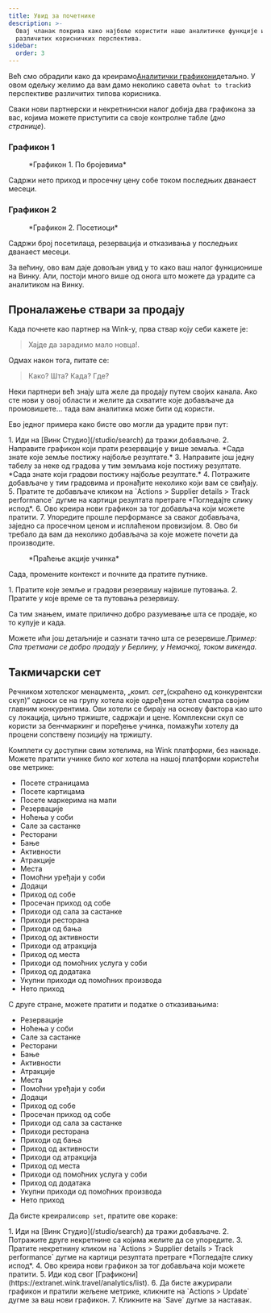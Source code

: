 ```yaml
---
title: Увид за почетнике
description: >-
  Овај чланак покрива како најбоље користити наше аналитичке функције из
  различитих корисничких перспектива.
sidebar:
  order: 3
---
```


Већ смо обрадили како да креирамо[Аналитички графикони](/user/analytics/)детаљно. У овом одељку желимо да вам дамо неколико савета о`what to track`из перспективе различитих типова корисника.

Сваки нови партнерски и некретнински налог добија два графикона за вас, којима можете приступити са своје контролне табле (*дно странице*).

### Графикон 1

<figure>
  <CloudinaryImage width="700" height="222" resize="scale" quality="best" alt="По бројевима" src="academy/by-the-numbers" errorImage="noimage_opaque_nyrtl0.png" />

  <figcaption>*Графикон 1. По бројевима*</figcaption>
</figure>


Садржи нето приход и просечну цену собе током последњих дванаест месеци.

### Графикон 2

<figure>
  <CloudinaryImage width="700" height="222" resize="scale" quality="best" alt="Посетиоци" src="academy/visitors" errorImage="noimage_opaque_nyrtl0.png" />

  <figcaption>*Графикон 2. Посетиоци*</figcaption>
</figure>


Садржи број посетилаца, резервација и отказивања у последњих дванаест месеци.

За већину, ово вам даје довољан увид у то како ваш налог функционише на Винку. Али, постоји много више од онога што можете да урадите са аналитиком на Винку.

## Проналажење ствари за продају

Када почнете као партнер на Wink-у, прва ствар коју себи кажете је:

> Хајде да зарадимо мало новца!.

Одмах након тога, питате се:

> Како? Шта? Када? Где?

Неки партнери већ знају шта желе да продају путем својих канала. Ако сте нови у овој области и желите да схватите које добављаче да промовишете... тада вам аналитика може бити од користи.

Ево једног примера како бисте ово могли да урадите први пут:

<Steps>
  1. Иди на [Винк Студио](/studio/search) да тражи добављаче.
  2. Направите графикон који прати резервације у више земаља. *Сада знате које земље постижу најбоље резултате.*
  3. Направите још једну табелу за неке од градова у тим земљама које постижу резултате. *Сада знате који градови постижу најбоље резултате.*
  4. Потражите добављаче у тим градовима и пронађите неколико који вам се свиђају.
  5. Пратите те добављаче кликом на `Actions > Supplier details > Track performance` дугме на картици резултата претраге *Погледајте слику испод*.
  6. Ово креира нови графикон за тог добављача који можете пратити.
  7. Упоредите прошле перформансе за сваког добављача, заједно са просечном ценом и исплаћеном провизијом.
  8. Ово би требало да вам да неколико добављача за које можете почети да производите.
</Steps>


<figure>
  <CloudinaryImage width="350" height="190" resize="scale" quality="best" alt="Подаци о добављачу" src="academy/supplier-details" errorImage="noimage_opaque_nyrtl0.png" />

  <figcaption>*Праћење акције учинка*</figcaption>
</figure>


Сада, промените контекст и почните да пратите путнике.

<Steps>
  1. Пратите које земље и градови резервишу највише путовања.
  2. Пратите у које време се та путовања резервишу.
</Steps>


Са тим знањем, имате прилично добро разумевање шта се продаје, ко то купује и када.

Можете ићи још детаљније и сазнати тачно шта се резервише.*Пример: Спа третмани се добро продају у Берлину, у Немачкој, током викенда.*

## Такмичарски сет

Речником хотелског менаџмента, „*комп. сет*„(скраћено од конкурентски скуп)“ односи се на групу хотела које одређени хотел сматра својим главним конкурентима.
Ови хотели се бирају на основу фактора као што су локација, циљно тржиште, садржаји и цене.
Комплексни скуп се користи за бенчмаркинг и поређење учинка, помажући хотелу да процени сопствену позицију на тржишту.

Комплети су доступни свим хотелима, на Wink платформи, без накнаде. Можете пратити учинке било ког хотела на нашој платформи користећи ове метрике:

* Посете страницама
* Посете картицама
* Посете маркерима на мапи
* Резервације
* Ноћења у соби
* Сале за састанке
* Ресторани
* Бање
* Активности
* Атракције
* Места
* Помоћни уређаји у соби
* Додаци
* Приход од собе
* Просечан приход од собе
* Приходи од сала за састанке
* Приходи ресторана
* Приходи од бања
* Приход од активности
* Приходи од атракција
* Приход од места
* Приходи од помоћних услуга у соби
* Приход од додатака
* Укупни приходи од помоћних производа
* Нето приход

С друге стране, можете пратити и податке о отказивањима:

* Резервације
* Ноћења у соби
* Сале за састанке
* Ресторани
* Бање
* Активности
* Атракције
* Места
* Помоћни уређаји у соби
* Додаци
* Приход од собе
* Просечан приход од собе
* Приходи од сала за састанке
* Приходи ресторана
* Приходи од бања
* Приход од активности
* Приходи од атракција
* Приход од места
* Приходи од помоћних услуга у соби
* Приход од додатака
* Укупни приходи од помоћних производа
* Нето приход

Да бисте креирали`comp set`, пратите ове кораке:

<Steps>
  1. Иди на [Винк Студио](/studio/search) да тражи добављаче.
  2. Потражите друге некретнине са којима желите да се упоредите.
  3. Пратите некретнину кликом на `Actions > Supplier details > Track performance` дугме на картици резултата претраге *Погледајте слику испод*.
  4. Ово креира нови графикон за тог добављача који можете пратити.
  5. Иди код свог [Графикони](https://extranet.wink.travel/analytics/list).
  6. Да бисте ажурирали графикон и пратили жељене метрике, кликните на `Actions > Update` дугме за ваш нови графикон.
  7. Кликните на `Save` дугме за наставак.
</Steps>

